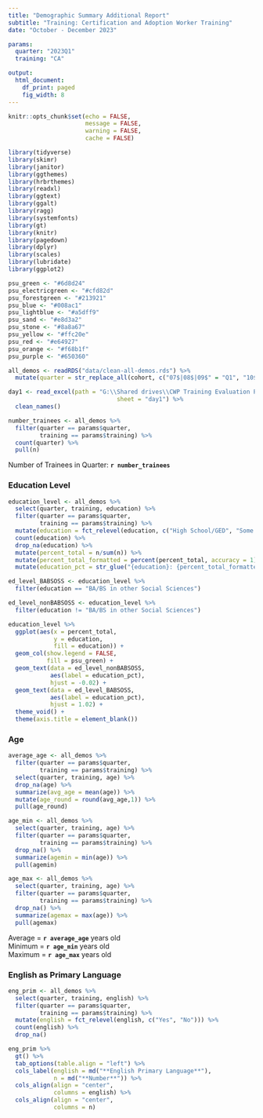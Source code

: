 ```yaml
---
title: "Demographic Summary Additional Report"
subtitle: "Training: Certification and Adoption Worker Training"
date: "October - December 2023"

params:
  quarter: "2023Q1"
  training: "CA"

output: 
  html_document:
    df_print: paged
    fig_width: 8
---
```


```r
knitr::opts_chunk$set(echo = FALSE, 
                      message = FALSE, 
                      warning = FALSE, 
                      cache = FALSE)
```

```r
library(tidyverse)
library(skimr)
library(janitor)
library(ggthemes)
library(hrbrthemes)
library(readxl)
library(ggtext)
library(ggalt)
library(ragg)
library(systemfonts)
library(gt)
library(knitr)
library(pagedown)
library(dplyr)
library(scales)
library(lubridate)
library(ggplot2)
```

```r
psu_green <- "#6d8d24"
psu_electricgreen <- "#cfd82d"
psu_forestgreen <- "#213921"
psu_blue <- "#008ac1"
psu_lightblue <- "#a5dff9"
psu_sand <- "#e8d3a2"
psu_stone <- "#8a8a67"
psu_yellow <- "#ffc20e"
psu_red <- "#e64927"
psu_orange <- "#f68b1f"
psu_purple <- "#650360"
```

```r
all_demos <- readRDS("data/clean-all-demos.rds") %>% 
  mutate(quarter = str_replace_all(cohort, c("07$|08$|09$" = "Q1", "10$|11$|12$" = "Q2", "01$|02$|03$" = "Q3", "04$|05$|06$" = "Q4")))

day1 <- read_excel(path = "G:\\Shared drives\\CWP Training Evaluation Protected\\Demographics Data\\Demographics DB 23-25.xlsx",
                               sheet = "day1") %>% 
  clean_names()
```

```r
number_trainees <- all_demos %>% 
  filter(quarter == params$quarter,
         training == params$training) %>% 
  count(quarter) %>% 
  pull(n)
```

Number of Trainees in Quarter: **`r number_trainees`**

### Education Level

```r
education_level <- all_demos %>% 
  select(quarter, training, education) %>% 
  filter(quarter == params$quarter,
         training == params$training) %>%
  mutate(education = fct_relevel(education, c("High School/GED", "Some College", "Associates Degree", "BA/BS in non-Social Sciences", "BA/BS in other Social Sciences", "BA/BS in Social Work", "MA/MS in non-Social Sciences", "MA/MS in other Social Sciences", "MA/MS in Social Work"))) %>% 
  count(education) %>% 
  drop_na(education) %>% 
  mutate(percent_total = n/sum(n)) %>%
  mutate(percent_total_formatted = percent(percent_total, accuracy = 1)) %>% 
  mutate(education_pct = str_glue("{education}: {percent_total_formatted}"))

ed_level_BABSOSS <- education_level %>% 
  filter(education == "BA/BS in other Social Sciences")

ed_level_nonBABSOSS <- education_level %>% 
  filter(education != "BA/BS in other Social Sciences")

education_level %>%   
  ggplot(aes(x = percent_total,
             y = education, 
             fill = education)) +
  geom_col(show.legend = FALSE,
           fill = psu_green) +
  geom_text(data = ed_level_nonBABSOSS,
            aes(label = education_pct),
            hjust = -0.02) +
  geom_text(data = ed_level_BABSOSS,
            aes(label = education_pct),
            hjust = 1.02) +
  theme_void() +
  theme(axis.title = element_blank())
```

### Age

```r
average_age <- all_demos %>% 
  filter(quarter == params$quarter,
         training == params$training) %>% 
  select(quarter, training, age) %>% 
  drop_na(age) %>%
  summarize(avg_age = mean(age)) %>%
  mutate(age_round = round(avg_age,1)) %>% 
  pull(age_round)

age_min <- all_demos %>% 
  select(quarter, training, age) %>% 
  filter(quarter == params$quarter,
         training == params$training) %>% 
  drop_na() %>% 
  summarize(agemin = min(age)) %>% 
  pull(agemin)

age_max <- all_demos %>% 
  select(quarter, training, age) %>% 
  filter(quarter == params$quarter,
         training == params$training) %>% 
  drop_na() %>% 
  summarize(agemax = max(age)) %>% 
  pull(agemax)
```

Average = **`r average_age`** years old  
Minimum = **`r age_min`** years old  
Maximum = **`r age_max`** years old  

### English as Primary Language

```r
eng_prim <- all_demos %>% 
  select(quarter, training, english) %>% 
  filter(quarter == params$quarter,
         training == params$training) %>%
  mutate(english = fct_relevel(english, c("Yes", "No"))) %>%
  count(english) %>% 
  drop_na()

eng_prim %>%  
  gt() %>% 
  tab_options(table.align = "left") %>% 
  cols_label(english = md("**English Primary Language**"),
             n = md("**Number**")) %>% 
  cols_align(align = "center", 
             columns = english) %>% 
  cols_align(align = "center", 
             columns = n)
```
